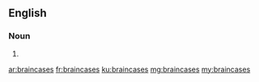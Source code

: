 ==English==

===Noun===
{{head|en|plural}}

# {{plural of|braincase|lang=en}}

[[ar:braincases]]
[[fr:braincases]]
[[ku:braincases]]
[[mg:braincases]]
[[my:braincases]]